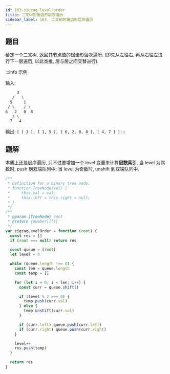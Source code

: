 ```yaml
---
id: 103-zigzag-level-order
title: 二叉树的锯齿形层序遍历
sidebar_label: 103. 二叉树的锯齿形层序遍历
---
```


## 题目

给定一个二叉树, 返回其节点值的锯齿形层次遍历. (即先从左往右, 再从右往左进行下一层遍历, 以此类推, 层与层之间交替进行).

:::info 示例

输入:

```bash
     3
   /   \
  5     1
 / \    / \
6   2   0  8
   / \
  7   4
```

输出: `[ [ 3 ], [ 1, 5 ], [ 6, 2, 0, 8 ], [ 4, 7 ] ]`
:::

## 题解

本质上还是层序遍历, 只不过要增加一个 level 变量来计算**层数索引**, 当 level 为偶数时, push 到双端队列中; 当 level 为奇数时, unshift 到双端队列中.

```ts
/**
 * Definition for a binary tree node.
 * function TreeNode(val) {
 *     this.val = val;
 *     this.left = this.right = null;
 * }
 */
/**
 * @param {TreeNode} root
 * @return {number[][]}
 */
var zigzagLevelOrder = function (root) {
  const res = []
  if (root === null) return res

  const queue = [root]
  let level = 0

  while (queue.length !== 0) {
    const len = queue.length
    const temp = []

    for (let i = 0; i < len; i++) {
      const curr = queue.shift()

      if (level % 2 === 0) {
        temp.push(curr.val)
      } else {
        temp.unshift(curr.val)
      }

      if (curr.left) queue.push(curr.left)
      if (curr.right) queue.push(curr.right)
    }

    level++
    res.push(temp)
  }

  return res
}
```
